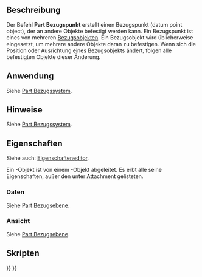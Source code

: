 <languages/>

{{Docnav
|[[Part_DatumLine/de|Part Bezugslinie]]
|[[Std_Group/de|Gruppe]]
|[[Std_Base/de|Std Base]]
|IconL=Part_DatumLine.svg
|IconR=Std_Group.svg
|IconC=Freecad.svg
}}

{{GuiCommand/de
|Name=Part DatumPoint
|Name/de=Part Bezugspunkt
|Workbenches=Alle
|Version=1.1
|SeeAlso=[[Part_CoordinateSystem/de|Part Bezugssystem]], [[Part_DatumPlane/de|Part Bezugsebene]], [[Part_DatumLine/de|Part Bezugsliie]]
}}

<span id="Description"></span>
==Beschreibung==

Der Befehl '''Part Bezugspunkt''' erstellt einen Bezugspunkt (datum point object), der an andere Objekte befestigt werden kann. Ein Bezugspunkt ist eines von mehreren [[Std_Base#Part_Datums/de|Bezugsobjekten]]. Ein Bezugsobjekt wird üblicherweise eingesetzt, um mehrere andere Objekte daran zu befestigen. Wenn sich die Position oder Ausrichtung eines Bezugsobjekts ändert, folgen alle befestigten Objekte dieser Änderung.

<span id="Usage"></span>
==Anwendung==

Siehe [[Part_CoordinateSystem/de#Anwendung|Part Bezugssystem]].

<span id="Notes"></span>
==Hinweise==

Siehe [[Part_CoordinateSystem/de#Hinweise|Part Bezugssystem]].

<span id="Properties"></span>
==Eigenschaften==

Siehe auch: [[Property_editor/de|Eigenschafteneditor]].

Ein {{Incode|Part::DatumPoint}}-Objekt ist von einem {{Incode|App::Point}}-Objekt abgeleitet. Es erbt alle seine Eigenschaften, außer den unter Attachment gelisteten.

<span id="Data"></span>
===Daten===

Siehe [[Part_DatumPlane/de#Daten|Part Bezugsebene]].

<span id="View"></span>
===Ansicht===

Siehe [[Part_DatumPlane/de#Ansicht|Part Bezugsebene]].

<span id="Scripting"></span>
==Skripten==

{{Code|code=
import FreeCAD as App

doc = App.newDocument()
obj = doc.addObject("Part::DatumPoint", "DatumPoint")
doc.recompute()
}}


{{Docnav
|[[Part_DatumLine/de|Part Bezugslinie]]
|[[Std_Group/de|Gruppe]]
|[[Std_Base/de|Std Base]]
|IconL=Part_DatumLine.svg
|IconR=Std_Group.svg
|IconC=Freecad.svg
}}

{{Std_Base_navi{{#translation:}}}}
{{Userdocnavi{{#translation:}}}}